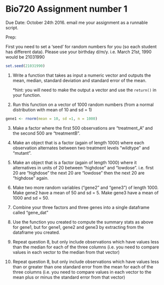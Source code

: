 # Bio720 Assignment number 1
Due Date: October 24th 2016. email me your assignment as a runnable script.

Prep:

First you need to set a 'seed' for random numbers for you (so each student has different data). Please use your birthday d/m/y. i.e. March 21st, 1990 would be  21031990

```r
set.seed(21031990)
```

1. Write a function that takes as input a numeric vector and outputs the mean, median, standard deviation and standard error of the mean.

   *hint: you will need to make the output a vector and use the `return()` in your function.

2. Run this function on a vector of 1000 random numbers (from a normal distribution with mean of 10 and sd = 1)

```r
gene1 <- rnorm(mean = 10, sd =1, n = 1000)
```

3. Make a factor where the first 500 observations are "treatment_A" and the second 500 are "treatmentB".

4. Make an object that is a factor (again of length 1000) where each observation alternates between two treatment levels "wildtype" and "mutant".

5. Make an object that is a factor (again of length 1000) where it alternatives in units of 20 between "highdose" and "lowdose". i.e. first 20 are "highdose" the next 20 are "lowdose" then the next 20 are "highdose" again.

6. Make two more random variables ("gene2" and "gene3") of length 1000. Make gene2 have a mean of 50 and sd = 5. Make gene3 have a mean of 1000 and sd = 50.

7. Combine your three factors and three genes into a single dataframe called "gene_dat"

8. Use the function you created to compute the summary stats as above for gene1, but for gene1, gene2 and gene3 by extracting from the dataframe you created.

9. Repeat question 8, but only include observations which have values less than  the median  for each of the three columns (i.e. you need to compare values in each vector to the median from that vector)

10. Repeat question 8, but only include observations which have values less than or greater than one standard error from the mean  for each of the three columns (i.e. you need to compare values in each vector to the mean plus or minus the standard error from that vector)

